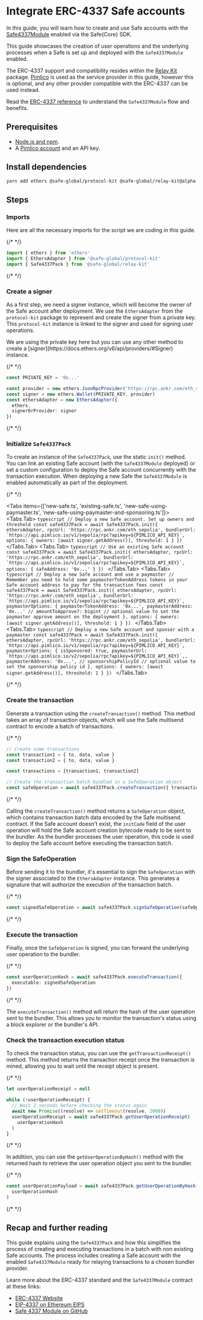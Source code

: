
# Integrate ERC-4337 Safe accounts

In this guide, you will learn how to create and use Safe accounts with the [Safe4337Module](../../../home/4337-safe) enabled via the Safe\{Core\} SDK.

This guide showcases the creation of user operations and the underlying processes when a Safe is set up and deployed with the `Safe4337Module` enabled.

The ERC-4337 support and compatibility resides within the [Relay Kit](../../relay-kit) package.
[Pimlico](https://pimlico.io) is used as the service provider in this guide, however this is optional, and any other provider compatible with the ERC-4337 can be used instead.

Read the [ERC-4337 reference](../../../home/4337-safe) to understand the `Safe4337Module` flow and benefits.

## Prerequisites

- [Node.js and npm](https://docs.npmjs.com/downloading-and-installing-node-js-and-npm).
- A [Pimlico account](https://dashboard.pimlico.io) and an API key.

## Install dependencies

```bash
yarn add ethers @safe-global/protocol-kit @safe-global/relay-kit@alpha
```

## Steps

<Steps>

  ### Imports

  Here are all the necessary imports for the script we are coding in this guide.

  {/* <!-- vale off --> */}

  ```typescript
  import { ethers } from 'ethers'
  import { EthersAdapter } from '@safe-global/protocol-kit'
  import { Safe4337Pack } from '@safe-global/relay-kit'
  ```

  {/* <!-- vale on --> */}

  ### Create a signer

  As a first step, we need a signer instance, which will become the owner of the Safe account after deployment. We use the `EthersAdapter` from the `protocol-kit` package to represent and create the signer from a private key. This `protocol-kit` instance is linked to the signer and used for signing user operations.

  <Callout type="info" emoji="ℹ️">
    We are using the private key here but you can use any other method to create a
    [signer](https://docs.ethers.org/v6/api/providers/#Signer) instance.
  </Callout>

  {/* <!-- vale off --> */}

  ```typescript
  const PRIVATE_KEY = '0x...'

  const provider = new ethers.JsonRpcProvider('https://rpc.ankr.com/eth_sepolia')
  const signer = new ethers.Wallet(PRIVATE_KEY, provider)
  const ethersAdapter = new EthersAdapter({
    ethers,
    signerOrProvider: signer
  })
  ```

  {/* <!-- vale on --> */}

  ### Initialize `Safe4337Pack`

  To create an instance of the `Safe4337Pack`, use the static `init()` method. You can link an existing Safe account (with the `Safe4337Module` deployed) or set a custom configuration to deploy the Safe account concurrently with the transaction execution. When deploying a new Safe the `Safe4337Module` is enabled automatically as part of the deployment.

  {/* <!-- vale off --> */}

  <Tabs items={['new-safe.ts', 'existing-safe.ts', 'new-safe-using-paymaster.ts', 'new-safe-using-paymaster-and-sponsoring.ts']}>
    <Tabs.Tab>
      ```typescript
      // Deploy a new Safe account. Set up owners and threshold
      const safe4337Pack = await Safe4337Pack.init({
        ethersAdapter,
        rpcUrl: 'https://rpc.ankr.com/eth_sepolia',
        bundlerUrl: `https://api.pimlico.io/v1/sepolia/rpc?apikey=${PIMLICO_API_KEY}`,
        options: {
          owners: [await signer.getAddress()],
          threshold: 1
        }
      })
      ```
    </Tabs.Tab>
    <Tabs.Tab>
      ```typescript
      // Use an existing Safe account
      const safe4337Pack = await Safe4337Pack.init({
        ethersAdapter,
        rpcUrl: 'https://rpc.ankr.com/eth_sepolia',
        bundlerUrl: `https://api.pimlico.io/v1/sepolia/rpc?apikey=${PIMLICO_API_KEY}`,
        options: {
          safeAddress: '0x...'
        }
      })
      ```
    </Tabs.Tab>
    <Tabs.Tab>
      ```typescript
      // Deploy a new Safe account and use a paymaster
      // Remember you need to hold some paymasterTokenAddress tokens in your Safe account address to pay for the transaction fees
      const safe4337Pack = await Safe4337Pack.init({
        ethersAdapter,
        rpcUrl: 'https://rpc.ankr.com/eth_sepolia',
        bundlerUrl: `https://api.pimlico.io/v1/sepolia/rpc?apikey=${PIMLICO_API_KEY}`,
        paymasterOptions: {
          paymasterTokenAddress: '0x...',
          paymasterAddress: '0x...'
          // amountToApprove?: bigint // optional value to set the paymaster approve amount on the deployment
        },
        options: {
          owners: [await signer.getAddress()],
          threshold: 1
        }
      })
      ```
    </Tabs.Tab>
    <Tabs.Tab>
      ```typescript
      // Deploy a new Safe account and sponsor with a paymaster
      const safe4337Pack = await Safe4337Pack.init({
        ethersAdapter,
        rpcUrl: 'https://rpc.ankr.com/eth_sepolia',
        bundlerUrl: `https://api.pimlico.io/v1/sepolia/rpc?apikey=${PIMLICO_API_KEY}`,
        paymasterOptions: {
          isSponsored: true,
          paymasterUrl: `https://api.pimlico.io/v2/sepolia/rpc?apikey=${PIMLICO_API_KEY}`,,
          paymasterAddress: '0x...',
          // sponsorshipPolicyId // optional value to set the sponsorship policy id
        },
        options: {
          owners: [await signer.getAddress()],
          threshold: 1
        }
      })
      ```
    </Tabs.Tab>
  </Tabs>

  {/* <!-- vale on --> */}

  ### Create the transaction

  Generate a transaction using the `createTransaction()` method. This method takes an array of transaction objects, which will use the Safe multisend contract to encode a batch of transactions.

  {/* <!-- vale off --> */}

  ```typescript
  // Create some transactions
  const transaction1 = { to, data, value }
  const transaction2 = { to, data, value }

  const transactions = [transaction1, transaction2]

  // Create the transaction batch bundled in a SafeOperation object
  const safeOperation = await safe4337Pack.createTransaction({ transactions })
  ```

  {/* <!-- vale on --> */}

  Calling the `createTransaction()` method returns a `SafeOperation` object, which contains transaction batch data encoded by the Safe multisend contract. If the Safe account doesn't exist, the `initCode` field of the user operation will hold the Safe account creation bytecode ready to be sent to the bundler. As the bundler processes the user operation, this code is used to deploy the Safe account before executing the transaction batch.

  ### Sign the SafeOperation

  Before sending it to the bundler, it's essential to sign the `SafeOperation` with the signer associated to the `EthersAdapter` instance. This generates a signature that will authorize the execution of the transaction batch.

  {/* <!-- vale off --> */}

  ```typescript
  const signedSafeOperation = await safe4337Pack.signSafeOperation(safeOperation)
  ```

  {/* <!-- vale on --> */}

  ### Execute the transaction

  Finally, once the `SafeOperation` is signed, you can forward the underlying user operation to the bundler.

  {/* <!-- vale off --> */}

  ```typescript
  const userOperationHash = await safe4337Pack.executeTransaction({
    executable: signedSafeOperation
  })
  ```

  {/* <!-- vale on --> */}

  The `executeTransaction()` method will return the hash of the user operation sent to the bundler. This allows you to monitor the transaction's status using a block explorer or the bundler's API.

  ### Check the transaction execution status

  To check the transaction status, you can use the `getTransactionReceipt()` method. This method returns the transaction receipt once the transaction is mined, allowing you to wait until the receipt object is present.

  {/* <!-- vale off --> */}

  ```typescript
  let userOperationReceipt = null

  while (!userOperationReceipt) {
    // Wait 2 seconds before checking the status again
    await new Promise((resolve) => setTimeout(resolve, 2000))
    userOperationReceipt = await safe4337Pack.getUserOperationReceipt(
      userOperationHash
    )
  }
  ```

  {/* <!-- vale on --> */}

  In addition, you can use the `getUserOperationByHash()` method with the returned hash to retrieve the user operation object you sent to the bundler.

  {/* <!-- vale off --> */}

  ```typescript
  const userOperationPayload = await safe4337Pack.getUserOperationByHash(
    userOperationHash
  )
  ```

  {/* <!-- vale on --> */}

</Steps>

## Recap and further reading

This guide explains using the `Safe4337Pack` and how this simplifies the process of creating and executing transactions in a batch with non existing Safe accounts. The process includes creating a Safe account with the enabled `Safe4337Module` ready for relaying transactions to a chosen bundler provider.

Learn more about the ERC-4337 standard and the `Safe4337Module` contract at these links:

- [ERC-4337 Website](https://www.erc4337.io)
- [EIP-4337 on Ethereum EIPS](https://eips.ethereum.org/EIPS/eip-4337)
- [Safe 4337 Module on GitHub](https://github.com/safe-global/safe-modules/tree/main/modules/4337)
